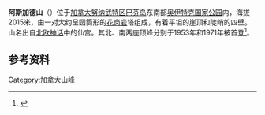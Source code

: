 {{Infobox Mountain
|Name =阿斯加德山
|Photo =Mount Asgard 3 2001-07-25.jpg
|Caption = 
|Elevation = 2,015 m (6,611 ft)
|Range =[[巴芬山脉|巴芬山脉]]
|Location =[[加拿大|加拿大]][[努纳武特|努纳武特]]
|Coordinates = {{coord|66|40|20|N|65|16|28|W|type:mountain}}
|Prominence = 
|First ascent = 1953年
|Easiest route = 
}}
'''阿斯加德山'''（{{lang-en|Mount Asgard}}）位于[[加拿大|加拿大]][[努纳武特|努纳武特区]][[巴芬岛|巴芬岛]]东南部[[奥伊特克国家公园|奥伊特克国家公园]]内，海拔2015米，由一对大约呈圆筒形的[[花岗岩|花岗岩]]塔组成，有着平坦的崖顶和陡峭的四壁。山名出自[[北欧神话|北欧神话]]中的仙宫。其北、南两座顶峰分别于1953年和1971年被首登<ref>{{cite web | language = zh-cn | publisher = 人民网 | title = 组图：全球十大最绚丽悬崖 小新之父失足悬崖在内 | url = http://travel.people.com.cn/GB/156051/10168642.html | date = 2009-10-10 | accessdate = 2011-11-24 | archive-date = 2015-06-13 | archive-url = https://web.archive.org/web/20150613231913/http://travel.people.com.cn/GB/156051/10168642.html | dead-url = yes }}</ref>。
==参考资料==
{{reflist}}
[[Category:加拿大山峰|Category:加拿大山峰]]